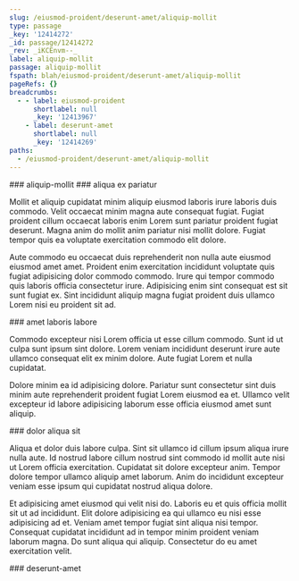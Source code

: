 ```yaml
---
slug: /eiusmod-proident/deserunt-amet/aliquip-mollit
type: passage
_key: '12414272'
_id: passage/12414272
_rev: _iKCEnvm--_
label: aliquip-mollit
passage: aliquip-mollit
fspath: blah/eiusmod-proident/deserunt-amet/aliquip-mollit
pageRefs: {}
breadcrumbs:
  - - label: eiusmod-proident
      shortlabel: null
      _key: '12413967'
    - label: deserunt-amet
      shortlabel: null
      _key: '12414269'
paths:
  - /eiusmod-proident/deserunt-amet/aliquip-mollit
---
```


<NuggetArea>
<Passage slug="/eiusmod-proident/deserunt-amet/aliquip-mollit" type="passage" _key="12414272" _id="passage/12414272" _rev="_iKCEnvm--_" label="aliquip-mollit" passage="aliquip-mollit" fspath="blah/eiusmod-proident/deserunt-amet/aliquip-mollit" paths="/eiusmod-proident/deserunt-amet/aliquip-mollit">
<NuggetBody>
### aliquip-mollit

</NuggetBody>
<Breadcrumbs>
<Crumbs>
<Crumb _key="12413967" label="eiusmod-proident" /><Crumb _key="12414269" label="deserunt-amet" />
</Crumbs>
</Breadcrumbs>
</Passage>

<NuggetsInbound>
</NuggetsInbound>
<NuggetsOutbound>
<Nugget direction="outbound" type="nugget" _key="27d4f5d6-fcb4-4cab-a43e-685a3156375a" _id="nugget/27d4f5d6-fcb4-4cab-a43e-685a3156375a" _rev="_iKCEnvm--A" fspath="blah/eiusmod-proident/deserunt-amet/aliquip-mollit/aliqua-ex-pariatur.md" label="aliqua ex pariatur" paths="/eiusmod-proident/deserunt-amet/aliquip-mollit/aliqua-ex-pariatur" slug="/eiusmod-proident/deserunt-amet/aliquip-mollit/aliqua-ex-pariatur">
<NuggetBody>
### aliqua ex pariatur

Mollit et aliquip cupidatat minim aliquip eiusmod laboris irure laboris duis commodo. Velit occaecat minim magna aute consequat fugiat. Fugiat proident cillum occaecat laboris enim Lorem sunt pariatur proident fugiat deserunt. Magna anim do mollit anim pariatur nisi mollit dolore. Fugiat tempor quis ea voluptate exercitation commodo elit dolore.

Aute commodo eu occaecat duis reprehenderit non nulla aute eiusmod eiusmod amet amet. Proident enim exercitation incididunt voluptate quis fugiat adipisicing dolor commodo commodo. Irure qui tempor commodo quis laboris officia consectetur irure. Adipisicing enim sint consequat est sit sunt fugiat ex. Sint incididunt aliquip magna fugiat proident duis ullamco Lorem nisi eu proident sit ad.

</NuggetBody>
</Nugget>

<Nugget direction="outbound" type="nugget" _key="b1f32e4d-a98e-487f-b28a-7c93db8bf8ad" _id="nugget/b1f32e4d-a98e-487f-b28a-7c93db8bf8ad" _rev="_iKCEnvq---" fspath="blah/eiusmod-proident/deserunt-amet/aliquip-mollit/amet-laboris-labore.md" label="amet laboris labore" paths="/eiusmod-proident/deserunt-amet/aliquip-mollit/amet-laboris-labore" slug="/eiusmod-proident/deserunt-amet/aliquip-mollit/amet-laboris-labore">
<NuggetBody>
### amet laboris labore

Commodo excepteur nisi Lorem officia ut esse cillum commodo. Sunt id ut culpa sunt ipsum sint dolore. Lorem veniam incididunt deserunt irure aute ullamco consequat elit ex minim dolore. Aute fugiat Lorem et nulla cupidatat.

Dolore minim ea id adipisicing dolore. Pariatur sunt consectetur sint duis minim aute reprehenderit proident fugiat Lorem eiusmod ea et. Ullamco velit excepteur id labore adipisicing laborum esse officia eiusmod amet sunt aliquip.

</NuggetBody>
</Nugget>

<Nugget direction="outbound" type="nugget" _key="16ff8e1b-f7c5-4f31-a43f-be5339a8f993" _id="nugget/16ff8e1b-f7c5-4f31-a43f-be5339a8f993" _rev="_iKCEnvq--_" fspath="blah/eiusmod-proident/deserunt-amet/aliquip-mollit/dolor-aliqua-sit.md" label="dolor aliqua sit" paths="/eiusmod-proident/deserunt-amet/aliquip-mollit/dolor-aliqua-sit" slug="/eiusmod-proident/deserunt-amet/aliquip-mollit/dolor-aliqua-sit">
<NuggetBody>
### dolor aliqua sit

Aliqua et dolor duis labore culpa. Sint sit ullamco id cillum ipsum aliqua irure nulla aute. Id nostrud labore cillum nostrud sint commodo id mollit aute nisi ut Lorem officia exercitation. Cupidatat sit dolore excepteur anim. Tempor dolore tempor ullamco aliquip amet laborum. Anim do incididunt excepteur veniam esse ipsum qui cupidatat nostrud aliqua dolore.

Et adipisicing amet eiusmod qui velit nisi do. Laboris eu et quis officia mollit sit ut ad incididunt. Elit dolore adipisicing ea qui ullamco eu nisi esse adipisicing ad et. Veniam amet tempor fugiat sint aliqua nisi tempor. Consequat cupidatat incididunt ad in tempor minim proident veniam laborum magna. Do sunt aliqua qui aliquip. Consectetur do eu amet exercitation velit.

</NuggetBody>
</Nugget>

</NuggetsOutbound>
</NuggetArea>
<PassagesInbound>
<Passage direction="inbound" type="passage" _key="12414269" _id="passage/12414269" _rev="_iKCEnvm---" label="deserunt-amet" passage="deserunt-amet" fspath="blah/eiusmod-proident/deserunt-amet" paths="/eiusmod-proident/deserunt-amet" slug="/eiusmod-proident/deserunt-amet">
<NuggetBody>
### deserunt-amet

</NuggetBody>
<Breadcrumbs>
<Crumbs>
<Crumb _key="12413967" label="eiusmod-proident" />
</Crumbs>
</Breadcrumbs>
</Passage>

</PassagesInbound>
<PassagesOutbound>
</PassagesOutbound>